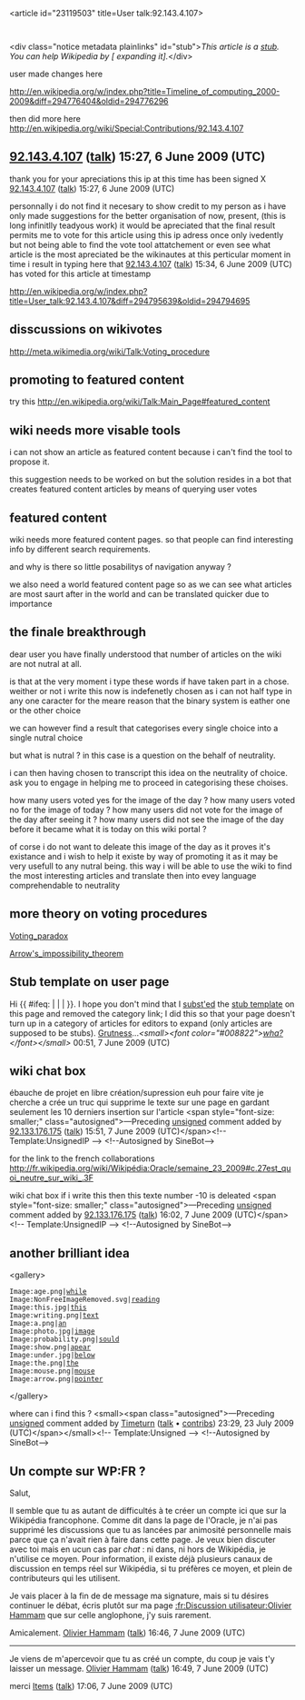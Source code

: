 <article id="23119503" title=User talk:92.143.4.107>
	<talkpage id="23119503" title="User talk:92.143.4.107">
&lt;div class=&quot;notice metadata plainlinks&quot; id=&quot;stub&quot;&gt;''This article is a [[Wikipedia:Stub|stub]]. You can help Wikipedia by [{{fullurl:{{FULLPAGENAME}}|action=edit}} expanding it]. ''&lt;/div&gt;


user made changes here

http://en.wikipedia.org/w/index.php?title=Timeline_of_computing_2000-2009&amp;diff=294776404&amp;oldid=294776296

then did more here
http://en.wikipedia.org/wiki/Special:Contributions/92.143.4.107

== [[Special:Contributions/92.143.4.107|92.143.4.107]] ([[User talk:92.143.4.107#top|talk]]) 15:27, 6 June 2009 (UTC) ==

thank you for your apreciations
this ip at this time has been signed X
[[Special:Contributions/92.143.4.107|92.143.4.107]] ([[User talk:92.143.4.107#top|talk]]) 15:27, 6 June 2009 (UTC)

personnally i do not find it necesary to show credit to my person as i have only made suggestions for the better organisation of now, present, (this is long infinitlly teadyous work)
it would be apreciated that the final result permits me to vote for this article using this ip adress once only ivedently but not being able to find the vote tool attatchement or even see what article is the most apreciated be the wikinautes at this perticular moment in time i result in typing here that [[Special:Contributions/92.143.4.107|92.143.4.107]] ([[User talk:92.143.4.107#top|talk]]) 15:34, 6 June 2009 (UTC) has voted for this article at timestamp

http://en.wikipedia.org/w/index.php?title=User_talk:92.143.4.107&amp;diff=294795639&amp;oldid=294794695

== disscussions on wikivotes ==

http://meta.wikimedia.org/wiki/Talk:Voting_procedure

== promoting to featured content ==

try this http://en.wikipedia.org/wiki/Talk:Main_Page#featured_content

== wiki needs more visable tools ==

i can not show an article as featured content because i can't find the tool to propose it.

this suggestion needs to be worked on but the solution resides in a bot that creates featured content articles by means of querying user votes

== featured content ==

wiki needs more featured content pages.
so that people can find interesting info by different search requirements.

and why is there so little posabilitys of navigation anyway ?

we also need a world featured content page so as we can see what articles are most saurt after in the world and can be translated quicker due to importance

== the finale breakthrough ==

dear user you have finally understood that number of articles on the wiki are not nutral at all.

{{Fact}} is that at the very moment i type these words if have taken part in a chose. weither or not i write this now is indefenetly chosen as i can not half type in any one caracter for the meare reason that the binary system is eather one or the other choice

we can however find a result that categorises every single choice into a single nutral choice 

but what is nutral ? in this case is a question on the behalf of neutrality.

i can then having chosen to transcript this idea on the neutrality of choice.
ask you to engage in helping me to proceed in categorising these choises.

how many users voted yes for the image of the day ?
how many users voted no for the image of today ?
how many users did not vote for the image of the day after seeing it ?
how many users did not see the image of the day before it became what it is today on this wiki portal ?


of corse i do not want to deleate this image of the day as it proves it's existance and i wish to help it existe by way of promoting it as it may be very usefull to any nutral being. this way i will be able to use the wiki to find the most interesting articles and translate then into evey language comprehendable to neutrality

== more theory on voting procedures ==

[[Voting_paradox]]

[[Arrow's_impossibility_theorem]]

==Stub template on user page==
Hi {{ #ifeq: {{{1}}} | {{BASEPAGENAME}} | {{{1}}} | {{BASEPAGENAME}} }}. I hope you don't mind that I [[Wikipedia:Template substitution|subst'ed]] the [[Wikipedia:Stub|stub template]] on this page and removed the category link; I did this so that your page doesn't turn up in a category of articles for editors to expand (only articles are supposed to be stubs). [[User:Grutness|Grutness]]...''&lt;small&gt;&lt;font color=&quot;#008822&quot;&gt;[[User_talk:Grutness|wha?]]&lt;/font&gt;&lt;/small&gt;'' 00:51, 7 June 2009 (UTC)

== wiki chat box ==

ébauche de projet en libre création/supression euh pour faire vite je cherche a crée un truc qui supprime le texte sur une page en gardant seulement les 10 derniers insertion  sur l'article  &lt;span style=&quot;font-size: smaller;&quot; class=&quot;autosigned&quot;&gt;—Preceding [[Wikipedia:Signatures|unsigned]] comment added by [[Special:Contributions/92.133.176.175|92.133.176.175]] ([[User talk:92.133.176.175|talk]]) 15:51, 7 June 2009 (UTC)&lt;/span&gt;&lt;!-- Template:UnsignedIP --&gt; &lt;!--Autosigned by SineBot--&gt;

for the link to the french collaborations http://fr.wikipedia.org/wiki/Wikipédia:Oracle/semaine_23_2009#c.27est_quoi_neutre_sur_wiki_.3F


wiki chat box
if i write this then this texte number -10 is deleated  &lt;span style=&quot;font-size: smaller;&quot; class=&quot;autosigned&quot;&gt;—Preceding [[Wikipedia:Signatures|unsigned]] comment added by [[Special:Contributions/92.133.176.175|92.133.176.175]] ([[User talk:92.133.176.175|talk]]) 16:02, 7 June 2009 (UTC)&lt;/span&gt;&lt;!-- Template:UnsignedIP --&gt; &lt;!--Autosigned by SineBot--&gt;

== another brilliant idea ==

&lt;gallery&gt;
 Image:age.png|[[while]]
 Image:NonFreeImageRemoved.svg|[[reading]]
 Image:this.jpg|[[this]]
 Image:writing.png|[[text]]
 Image:a.png|[[an]]
 Image:photo.jpg|[[image]]
 Image:probability.png|[[sould]]
 Image:show.png|[[apear]]
 Image:under.jpg|[[below]]
 Image:the.png|[[the]]
 Image:mouse.png|[[mouse]]
 Image:arrow.png|[[pointer]]
&lt;/gallery&gt;



where can i find this ?  &lt;small&gt;&lt;span class=&quot;autosigned&quot;&gt;—Preceding [[Wikipedia:Signatures|unsigned]] comment added by [[User:Timeturn|Timeturn]] ([[User talk:Timeturn|talk]] • [[Special:Contributions/Timeturn|contribs]]) 23:29, 23 July 2009 (UTC)&lt;/span&gt;&lt;/small&gt;&lt;!-- Template:Unsigned --&gt; &lt;!--Autosigned by SineBot--&gt;

== Un compte sur WP:FR ? ==

Salut,

Il semble que tu as autant de difficultés à te créer un compte ici que sur la Wikipédia francophone. Comme dit dans la page de l'Oracle, je n'ai pas supprimé les discussions que tu as lancées par animosité personnelle mais parce que ça n'avait rien à faire dans cette page. Je veux bien discuter avec toi mais en ucun cas par ''chat'' : ni dans, ni hors de Wikipédia, je n'utilise ce moyen. Pour information, il existe déjà plusieurs canaux de discussion en temps réel sur Wikipédia, si tu préfères ce moyen, et plein de contributeurs qui les utilisent.

Je vais placer à la fin de de message ma signature, mais si tu désires continuer le débat, écris plutôt sur ma page [[:fr:Discussion utilisateur:Olivier Hammam]] que sur celle anglophone, j'y suis rarement.

Amicalement. [[User:Olivier Hammam|Olivier Hammam]] ([[User talk:Olivier Hammam|talk]]) 16:46, 7 June 2009 (UTC)
----
Je viens de m'apercevoir que tu as créé un compte, du coup je vais t'y laisser un message. [[User:Olivier Hammam|Olivier Hammam]] ([[User talk:Olivier Hammam|talk]]) 16:49, 7 June 2009 (UTC)

merci [[User:Items|Items]] ([[User talk:Items|talk]]) 17:06, 7 June 2009 (UTC)
	</talkpage>
</article>
